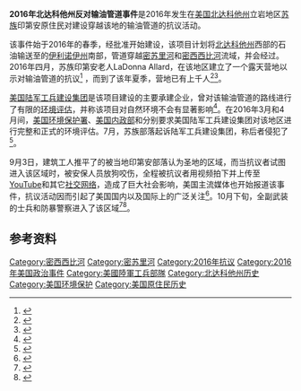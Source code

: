 {{Expand English}}
{{Infobox civil conflict
| title        =北达科他州反对输油管道事件
| image        =
| caption      =
| place        ={{美國}}[[北达科他州|北达科他州]]
| date         = 	2016年4月－2017年2月
}}
'''2016年北达科他州反对输油管道事件'''是2016年发生在[[美国|美国]][[北达科他州|北达科他州]]立岩地区[[苏族|苏族]]印第安原住民对建设穿越该地的输油管道的抗议活动。

该事件始于2016年的春季，{{le|达科他输油管道|Dakota Access Pipeline}}经批准开始建设，该项目计划将[[北达科他州|北达科他州]]西部的石油输送至的[[伊利诺伊州|伊利诺伊州]]南部，管道穿越[[密苏里河|密苏里河]]和[[密西西比河|密西西比河]]流域，并会经过{{le|立岩地区苏族印第安原住民保留地|Standing Rock Indian Reservation}}。 2016年四月，苏族印第安老人LaDonna Allard，在该地区建立了一个露天营地以示对输油管道的抗议<ref name="Yes! Magazine">{{Cite web|url=http://www.yesmagazine.org/people-power/why-the-founder-of-standing-rock-sioux-camp-cant-forget-the-whitestone-massacre-20160903|title=Why the Founder of Standing Rock Sioux Camp Can’t Forget the Whitestone Massacre|author=Bravebull Allard, LaDonna|date=2016年9月3日|publisher=Yes! Magazine|accessdate=2016年11月29日|archive-date=2016年11月28日|archive-url=https://web.archive.org/web/20161128184825/http://www.yesmagazine.org/people-power/why-the-founder-of-standing-rock-sioux-camp-cant-forget-the-whitestone-massacre-20160903|dead-url=no}}</ref> ，而到了该年夏季，营地已有上千人<ref name="BusinessInsider-ThousandsGather-2016">{{Cite news|url=http://www.businessinsider.com/photos-north-dakota-pipeline-protest-2016-9/#while-members-of-the-standing-rock-sioux-tribes-began-protesting-the-project-as-early-as-april-protests-heated-up-in-august-as-numbers-increased-to-the-thousands-1|title=Thousands of protesters are gathering in North Dakota — and it could lead to 'nationwide reform'|last=Liu|first=Louise|date=2016年9月13日|work=[[Business_Insider|Business Insider]]|accessdate=2016年11月29日|archive-date=2016年12月10日|archive-url=https://web.archive.org/web/20161210174537/http://www.businessinsider.com/photos-north-dakota-pipeline-protest-2016-9#while-members-of-the-standing-rock-sioux-tribes-began-protesting-the-project-as-early-as-april-protests-heated-up-in-august-as-numbers-increased-to-the-thousands-1|dead-url=no}}</ref><ref name="ICT-Gray-Sep8-16">{{Cite news|url=http://indiancountrytodaymedianetwork.com/2016/09/08/standing-rock-biggest-story-no-ones-covering|title=Standing Rock: The Biggest Story That No One's Covering|last=Gray|first=Jim|date=2016年9月8日|access-date=2016年11月29日|archive-url=https://web.archive.org/web/20161114131349/http://indiancountrytodaymedianetwork.com/2016/09/08/standing-rock-biggest-story-no-ones-covering|archive-date=2016年11月14日|dead-url=yes}}</ref>。

[[美国陆军工程兵部队|美国陆军工兵建设集团]]是该项目建设的主要承建企业，曾对该输油管道的路线进行了有限的[[环境评估|环境评估]]，并称该项目对自然环境不会有显著影响<ref name="The Seattle Times">{{Cite web|url=http://www.seattletimes.com/seattle-news/environment/live-updates-from-dakota-access-pipeline-protests-day-1/|title=Live updates from Dakota Access Pipeline protests: ‘It will be a battle here’|author=The Seattle Times staff|date=2016年10月26日|publisher=The Seattle Times|accessdate=2016年11月29日|archive-date=2016年10月31日|archive-url=https://web.archive.org/web/20161031040637/http://www.seattletimes.com/seattle-news/environment/live-updates-from-dakota-access-pipeline-protests-day-1/|dead-url=no}}</ref>。在2016年3月和4月间，[[美国环境保护署|美国环境保护署]]、[[美国内政部|美国内政部]]和{{le|美国文物保护咨询委员会|Advisory Council on Historic Preservation}}分别要求美国陆军工兵建设集团对该地区进行完整和正式的环境评估。7月，苏族部落起诉陆军工兵建设集团，称后者侵犯了{{le|美国1966年历史保护法案|National Historic Preservation Act of 1966}}<ref name="GrandForksHerald-StandingRockSues-2016">{{Cite news|url=http://www.grandforksherald.com/news/region/4083858-standing-rock-tribe-sues-over-dakota-access-pipeline-permits|title=Standing Rock tribe sues over Dakota Access pipeline permits|last=Amundson|first=Barry|date=2016年7月29日|accessdate=2016年11月29日|archive-date=2016年11月3日|archive-url=https://web.archive.org/web/20161103021321/http://www.grandforksherald.com/news/region/4083858-standing-rock-tribe-sues-over-dakota-access-pipeline-permits|dead-url=no}}</ref>。

9月3日，建筑工人推平了的被当地印第安部落认为圣地的区域，而当抗议者试图进入该区域时，被安保人员放狗咬伤，全程被抗议者用视频拍下并上传至[[YouTube|YouTube]]和其它[[社交网络|社交网络]]，造成了巨大社会影响，美国主流媒体也开始报道该事件，抗议活动因而引起了美国国内以及国际上的广泛关注<ref>{{Cite web|url=http://www.democracynow.org/2016/9/4/dakota_access_pipeline_company_attacks_native|title=VIDEO: Dakota Access Pipeline Company Attacks Native American Protesters with Dogs and Pepper Spray|accessdate=2016-11-29|archive-date=2016-11-28|archive-url=https://web.archive.org/web/20161128191918/https://www.democracynow.org/2016/9/4/dakota_access_pipeline_company_attacks_native|dead-url=no}}</ref>。10月下旬，全副武装的士兵和防暴警察进入了该区域<ref name="NBC News">{{Cite web|url=http://www.nbcnews.com/news/us-news/dakota-access-pipeline-authorities-start-arresting-protesters-new-camp-n674066|title=Dakota Access Pipeline: More Than 100 Arrested as Protesters Ousted From Camp|accessdate=October 28, 2016|author=Silva, Daniella|date=201610月27日|publisher=NBC News|archive-date=2016-12-02|archive-url=https://web.archive.org/web/20161202145901/http://www.nbcnews.com/news/us-news/dakota-access-pipeline-authorities-start-arresting-protesters-new-camp-n674066|dead-url=no}}</ref><ref>{{Cite web|url=http://www.democracynow.org/2016/10/27/developing_100_militarized_police_demolishing_nodapl|title=Developing: 100+ Militarized Police Raiding #NoDAPL Resistance Camp Blocking Pipeline's Path|date=2016年10月27日|accessdate=2016年11月29日|archive-date=2016年11月29日|archive-url=https://web.archive.org/web/20161129145643/https://www.democracynow.org/2016/10/27/developing_100_militarized_police_demolishing_nodapl|dead-url=no}}</ref>。

== 参考资料 ==
{{Reflist|30em}}

[[Category:密西西比河|Category:密西西比河]]
[[Category:密苏里河|Category:密苏里河]]
[[Category:2016年抗议|Category:2016年抗议]]
[[Category:2016年美国政治事件|Category:2016年美国政治事件]]
[[Category:美國陸軍工兵部隊|Category:美國陸軍工兵部隊]]
[[Category:北达科他州历史|Category:北达科他州历史]]
[[Category:美国环境保护|Category:美国环境保护]]
[[Category:美国原住民历史|Category:美国原住民历史]]